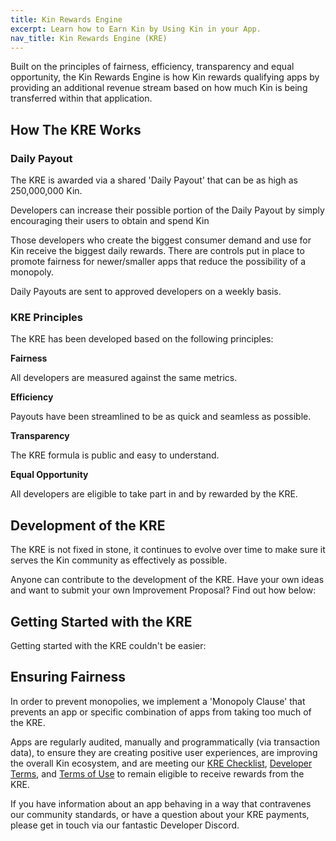 ```yaml
---
title: Kin Rewards Engine
excerpt: Learn how to Earn Kin by Using Kin in your App.
nav_title: Kin Rewards Engine (KRE)
---
```


Built on the principles of fairness, efficiency, transparency and equal opportunity, the Kin Rewards Engine is how Kin rewards qualifying apps by providing an additional revenue stream based on how much Kin is being transferred within that application.

<div className="mt-8 grid gap-6 md:grid-cols-2">
  <NavCard
    title="Find out more about the KRE"
    subtitle="See our ecosystem weekly payouts, calculate your own potential earnings and more!"
    svgFile="kin-circle-white"
    link={{ url: 'https://kin.org/kin-rewards-engine', label: 'Get rewarded...' }}
  />
</div>

## How The KRE Works

### Daily Payout

The KRE is awarded via a shared 'Daily Payout' that can be as high as 250,000,000 Kin.

Developers can increase their possible portion of the Daily Payout by simply encouraging their users to obtain and spend Kin

Those developers who create the biggest consumer demand and use for Kin receive the biggest daily rewards. There are controls put in place to promote fairness for newer/smaller apps that reduce the possibility of a monopoly.

Daily Payouts are sent to approved developers on a weekly basis.

<div className="mt-8 grid gap-6 md:grid-cols-2">
  <NavCard
    title="The Current KRE"
    subtitle="See how KRE Daily Payouts are calculated and more"
    icon="github"
    link={{
      url: 'https://github.com/kinecosystem/rewards-engine/blob/master/current-KRE.md',
      label: 'For more details...',
    }}
  />
</div>

### KRE Principles

The KRE has been developed based on the following principles:

**Fairness**

All developers are measured against the same metrics.

**Efficiency**

Payouts have been streamlined to be as quick and seamless as possible.

**Transparency**

The KRE formula is public and easy to understand.

**Equal Opportunity**

All developers are eligible to take part in and by rewarded by the KRE.

<div className="mt-8 grid gap-6 md:grid-cols-2">
  <NavCard
    title="Developers, Kin and the KRE"
    subtitle="Learn more about how developers can benefit from Kin and the KRE"
    svgFile="kin-circle-white"
    link={{ url: 'https://kin.org/developers', label: 'Check it out' }}
  />
</div>

## Development of the KRE

The KRE is not fixed in stone, it continues to evolve over time to make sure it serves the Kin community as effectively as possible.

Anyone can contribute to the development of the KRE. Have your own ideas and want to submit your own Improvement Proposal? Find out how below:

<div className="mt-8 grid gap-6 md:grid-cols-2">
  <NavCard
    title="How to submit an Improvement Proposal for the KRE"
    subtitle="A detailed breakdown of the steps to follow if you want to submit your own ideas for the future of the KRE"
    svgFile="kin-circle-white"
    link={{
      url: 'https://knowledge.kin.org/governance--transparency/xfYF4GETqvqbRjWEWEcpNP/how-to-submit-an-improvement-proposal-for-the-kin-rewards-engine-logic/arGfEU21gnqtA63odeqX3s',
      label: 'Get started',
    }}
  />
  <NavCard
    title="KRE 4.0"
    subtitle="See the details of the latest KRE Proposal"
    icon="github"
    link={{
      url: 'https://github.com/kinecosystem/rewards-engine/blob/master/improvement-proposals/kf_kre_4.0.md',
      label: 'See it here',
    }}
  />
  <NavCard
    title="Join the Discussion"
    subtitle="Take part in the discussion around upcoming KRE changes, suggest your own improvements, etc"
    icon="github"
    link={{ url: 'https://github.com/kinecosystem/rewards-engine/discussions', label: 'Have your say' }}
  />
</div>

## Getting Started with the KRE

Getting started with the KRE couldn't be easier:

<div className="mt-8 grid gap-6 md:grid-cols-2">
  <NavCard
    title="Register your app for the KRE"
    subtitle="Follow these steps to get your app registered for the KRE"
    svgFile="address-card-solid"
    link={{
      url: '/docs/essentials/kre-app-registration',
      label: 'Register Your App',
    }}
  />
  <NavCard
    title="KRE Checklist"
    subtitle="Make sure your app qualifies for the KRE"
    svgFile="list-check-solid"
    link={{ url: '/docs/essentials/kre-checklist', label: 'Check it out' }}
  />
</div>

## Ensuring Fairness

In order to prevent monopolies, we implement a 'Monopoly Clause' that prevents an app or specific combination of apps from taking too much of the KRE.

<div className="mt-8 grid gap-6 md:grid-cols-2">
  <NavCard
    title="The KRE Monopoly Clause"
    subtitle="See how the Monopoly Clause works"
    icon="github"
    link={{
      url: 'https://github.com/kinecosystem/rewards-engine/blob/master/current-KRE.md#monopoly-clause',
      label: 'Learn more',
    }}
  />
</div>

Apps are regularly audited, manually and programmatically (via transaction data), to ensure they are creating positive user experiences, are improving the overall Kin ecosystem, and are meeting our [KRE Checklist](/docs/essentials/kre-checklist), [Developer Terms](https://kin.org/kin-developer-terms/), and [Terms of Use](https://kin.org/terms-of-use-agreement/) to remain eligible to receive rewards from the KRE.

If you have information about an app behaving in a way that contravenes our community standards, or have a question about your KRE payments, please get in touch via our fantastic Developer Discord.

<Help discord />

